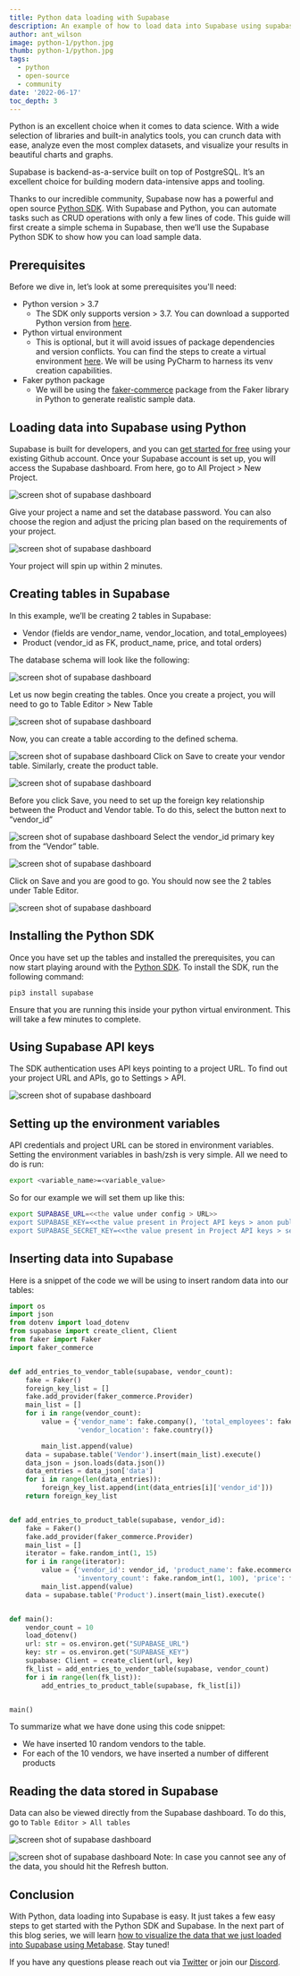```yaml
---
title: Python data loading with Supabase
description: An example of how to load data into Supabase using supabase-py
author: ant_wilson
image: python-1/python.jpg
thumb: python-1/python.jpg
tags:
  - python
  - open-source
  - community
date: '2022-06-17'
toc_depth: 3
---
```


Python is an excellent choice when it comes to data science. With a wide selection of libraries and built-in analytics tools, you can crunch data with ease, analyze even the most complex datasets, and visualize your results in beautiful charts and graphs.

Supabase is backend-as-a-service built on top of PostgreSQL. It’s an excellent choice for building modern data-intensive apps and tooling.

Thanks to our incredible community, Supabase now has a powerful and open source [Python SDK](https://github.com/supabase-community/supabase-py).  With Supabase and Python, you can automate tasks such as CRUD operations with only a few lines of code. This guide will first create a simple schema in Supabase, then we’ll use the Supabase Python SDK to show how you can load sample data.

## Prerequisites

Before we dive in, let’s look at some prerequisites you'll need:
- Python version > 3.7
  - The SDK only supports version > 3.7. You can download a supported Python version from [here](https://www.python.org/downloads/).
- Python virtual environment
  - This is optional, but it will avoid issues of package dependencies and version conflicts. You can find the steps to create a virtual environment [here](https://uoa-eresearch.github.io/eresearch-cookbook/recipe/2014/11/26/python-virtual-env/). We will be using PyCharm to harness its venv creation capabilities.
- Faker python package
  - We will be using the [faker-commerce](https://pypi.org/project/faker-commerce/) package from the Faker library in Python to generate realistic sample data.


## Loading data into Supabase using Python
Supabase is built for developers, and you can [get started for free](https://app.supabase.com) using your existing Github account. Once your Supabase account is set up, you will access the Supabase dashboard. From here, go to All Project > New Project.

![screen shot of supabase dashboard](/images/blog/python-1/1.png)

Give your project a name and set the database password. You can also choose the region and adjust the pricing plan based on the requirements of your project.

![screen shot of supabase dashboard](/images/blog/python-1/2.png)

Your project will spin up within 2 minutes.

## Creating tables in Supabase

In this example, we’ll be creating 2 tables in Supabase:
- Vendor (fields are vendor_name, vendor_location, and total_employees)
- Product (vendor_id as FK, product_name, price, and total orders)

The database schema will look like the following:

![screen shot of supabase dashboard](/images/blog/python-1/3.png)

Let us now begin creating the tables. Once you create a project, you will need to go to Table Editor > New Table

![screen shot of supabase dashboard](/images/blog/python-1/4.png)

Now, you can create a table according to the defined schema. 

![screen shot of supabase dashboard](/images/blog/python-1/5.png)
Click on Save to create your vendor table. Similarly, create the product table.

![screen shot of supabase dashboard](/images/blog/python-1/6.png)

Before you click Save, you need to set up the foreign key relationship between the Product and Vendor table. To do this, select the button next to “vendor_id”

![screen shot of supabase dashboard](/images/blog/python-1/7.png)
Select the vendor_id primary key from the “Vendor” table.

![screen shot of supabase dashboard](/images/blog/python-1/8.png)

Click on Save and you are good to go. You should now see the 2 tables under Table Editor.

![screen shot of supabase dashboard](/images/blog/python-1/9.png)

## Installing the Python SDK

Once you have set up the tables and installed the prerequisites, you can now start playing around with the [Python SDK](https://github.com/supabase-community/supabase-py). To install the SDK, run the following command:

`pip3 install supabase`

Ensure that you are running this inside your python virtual environment. This will take a few minutes to complete.

## Using Supabase API keys

The SDK authentication uses API keys pointing to a project URL. To find out your project URL and APIs, go to Settings > API.

![screen shot of supabase dashboard](/images/blog/python-1/10.png)

## Setting up the environment variables

API credentials and project URL can be stored in environment variables. Setting the environment variables in bash/zsh is very simple. All we need to do is run:

```bash
export <variable_name>=<variable_value>
```

So for our example we will set them up like this:

```bash
export SUPABASE_URL=<<the value under config > URL>>
export SUPABASE_KEY=<<the value present in Project API keys > anon public>> 
export SUPABASE_SECRET_KEY=<<the value present in Project API keys > service_role secret>>
```

## Inserting data into Supabase

Here is a snippet of the code we will be using to insert random data into our tables:

```python
import os
import json
from dotenv import load_dotenv
from supabase import create_client, Client
from faker import Faker
import faker_commerce


def add_entries_to_vendor_table(supabase, vendor_count):
    fake = Faker()
    foreign_key_list = []
    fake.add_provider(faker_commerce.Provider)
    main_list = []
    for i in range(vendor_count):
        value = {'vendor_name': fake.company(), 'total_employees': fake.random_int(40, 169),
                 'vendor_location': fake.country()}

        main_list.append(value)
    data = supabase.table('Vendor').insert(main_list).execute()
    data_json = json.loads(data.json())
    data_entries = data_json['data']
    for i in range(len(data_entries)):
        foreign_key_list.append(int(data_entries[i]['vendor_id']))
    return foreign_key_list


def add_entries_to_product_table(supabase, vendor_id):
    fake = Faker()
    fake.add_provider(faker_commerce.Provider)
    main_list = []
    iterator = fake.random_int(1, 15)
    for i in range(iterator):
        value = {'vendor_id': vendor_id, 'product_name': fake.ecommerce_name(),
                 'inventory_count': fake.random_int(1, 100), 'price': fake.random_int(45, 100)}
        main_list.append(value)
    data = supabase.table('Product').insert(main_list).execute()


def main():
    vendor_count = 10
    load_dotenv()
    url: str = os.environ.get("SUPABASE_URL")
    key: str = os.environ.get("SUPABASE_KEY")
    supabase: Client = create_client(url, key)
    fk_list = add_entries_to_vendor_table(supabase, vendor_count)
    for i in range(len(fk_list)):
        add_entries_to_product_table(supabase, fk_list[i])


main()
```

To summarize what we have done using this code snippet:
- We have inserted 10 random vendors to the table.
- For each of the 10 vendors, we have inserted a number of different products 

## Reading the data stored in Supabase

Data can also be viewed directly from the Supabase dashboard. To do this, go to `Table Editor > All tables`

![screen shot of supabase dashboard](/images/blog/python-1/11.png)

![screen shot of supabase dashboard](/images/blog/python-1/12.png)
Note: In case  you cannot see any of the data, you should hit the Refresh button.

## Conclusion
With Python, data loading into Supabase is easy. It just takes a few easy steps to get started with the Python SDK and Supabase. In the next part of this blog series, we will learn [how to visualize the data that we just loaded into Supabase using Metabase](blog/2022/06/29/visualizing-supabase-data-using-metabase). Stay tuned!

If you have any questions please reach out via [Twitter](https://twitter.com/supabase) or join our [Discord](https://discord.supabase.com).
